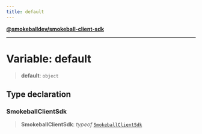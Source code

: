 ```yaml
---
title: default
---
```

[**@smokeballdev/smokeball-client-sdk**](./../README)

***

# Variable: default

> **default**: `object`

## Type declaration

### SmokeballClientSdk

> **SmokeballClientSdk**: *typeof* [`SmokeballClientSdk`](./../classes/SmokeballClientSdk)
